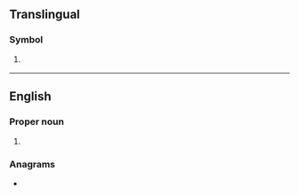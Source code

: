 {{also|mex|Mex.}}
==Translingual==

===Symbol===
{{mul-symbol}}

# {{ISO 3166|1|3|Mexico}}
#: {{syn|mul|MX|qq1={{w|ISO 3166-1 alpha-2|alpha-2}}}}

----

==English==

===Proper noun===
{{en-proper noun}}

# {{abbreviation of|en|México}} {{qual|a state of [[Mexico]]}}

===Anagrams===
* {{anagrams|en|a=emx|xem}}